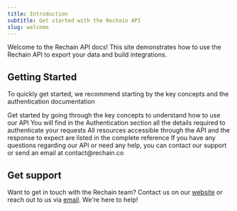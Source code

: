 ```yaml
---
title: Introduction
subtitle: Get started with the Rechain API
slug: welcome
---
```


Welcome to the Rechain API docs! This site demonstrates how to use the Rechain API to export your data and build integrations. 

## Getting Started

To quickly get started, we recommend starting by the key concepts and the authentication documentation


<CardGroup cols={2}>
  <Card
    title="Key Concepts"
    icon="book"
    href="/concepts"
  >
    Get started by going through the key concepts to understand how to use our API
  </Card>
  <Card
    title="Authentication"
    icon="lock"
    href="/authentication"
  >
    You will find in the Authentication section all the details required to authenticate your requests
  </Card>
  <Card
    title="API Reference"
    icon="code"
    href="/api-reference"
  >
    All resources accessible through the API and the response to expect are listed in the complete reference
  </Card>
  <Card
    title="Support"
    icon="stars"
    href="https://rechain.co/contact"
  >
    If you have any questions regarding our API or need any help, you can contact our support or send an email at contact@rechain.co 
  </Card>
</CardGroup>

## Get support

Want to get in touch with the Rechain team? Contact us on our [website](https://rechain.co/contact) or reach out to us via [email](mailto:contact@rechain.co). We're here to help!
